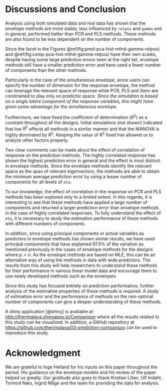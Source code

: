 # Discussions and Conclusion

Analysis using both simulated data and real data has shown that the envelope methods are more stable, less influenced by `relpos` and `gamma` and in general, performed better than PCR and PLS methods. These methods are also found to be less dependent on the number of components.

Since the facet in the Figures \@ref(fig:pred-pca-hist-mthd-gamma-relpos) and \@ref(fig:comp-pca-hist-mthd-gamma-relpos) have their own scales, despite having some large prediction errors seen at the right tail, envelope methods still have a smaller prediction error and have used a fewer number of components than the other methods.

Particularly in the case of the simultaneous envelope, since users can specify the number of dimension for the response envelope, the method can leverage the relevant space of response while PCR, PLS and Xenv are constrained to play only on predictor space. _Since the simulation is based on a single latent component of the response variables, this might have given some advantage for the simultaneous envelope._

Furthermore, we have fixed the coefficient of determination ($R^2$) as a constant throughout all the designs. Initial simulations (not shown) indicated that low $R^2$ affects all methods in a similar manner and that the MANOVA is highly dominated by $R^2$. Keeping the value of $R^2$ fixed has allowed us to analyze other factors properly.

Two clear comments can be made about the effect of correlation of response on the prediction methods. The highly correlated response has shown the highest prediction error in general and the effect is most distinct in envelope methods. Since the envelope methods identify the relevant space as the span of relevant eigenvectors, the methods are able to obtain the minimum average prediction error by using a lesser number of components for all levels of `eta`.

To our knowledge, the effect of correlation in the response on PCR and PLS methods has been explored only to a limited extent. In this regards, it is interesting to see that these methods have applied a large number of components and returned a larger prediction error than envelope methods in the case of highly correlated responses. To fully understand the effect of `eta`, it is necessary to study the estimation performance of these methods with different numbers of components.

In addition, since using principal components or actual variables as predictors in envelope methods has shown similar results, we have used principal components that have explained 97.5% of the variation as mentioned previously in the cases of envelope methods for the designs where $p>n$. As the envelope methods are based on MLE, this can be an alternative way of using the methods in data with wide predictors. The results from this study will help researchers to understand these methods for their performance in various linear model data and encourage them to use newly developed methods such as the envelopes.

Since this study has focused entirely on prediction performance, further analysis of the estimative properties of these methods is required. A study of estimation error and the performance of methods on the non-optimal number of components can give a deeper understanding of these methods.

A shiny application [@shiny] is available at [http://therimalaya.shinyapps.io/Comparison](http://therimalaya.shinyapps.io/Comparison) where all the results related to this study can be visualized. In addition, a GitHub repository at [https://github.com/therimalaya/03-prediction-comparison](https://github.com/therimalaya/03-prediction-comparison) can be used to reproduce this study.

# Acknowledgment
We are grateful to Inge Helland for his inputs on this paper throughout the period. His guidance on the envelope models and his review of the paper helped us greatly. Our gratitude also goes to thank Kristian Lillan, Ulf Indahl, Tormod Næs, Ingrid Måge and the team for providing the data for analysis.
